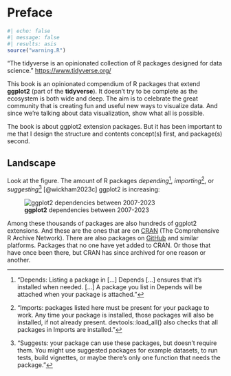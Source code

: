 # Preface {.unnumbered}

```r
#| echo: false
#| message: false
#| results: asis
source("warning.R")
```

"The tidyverse is an opinionated collection of R packages designed for data science." <https://www.tidyverse.org/>

This book is an opinionated compendium of R packages that extend **ggplot2** (part of the **tidyverse**). It doesn’t try to be complete as the ecosystem is both wide and deep. The aim is to celebrate the great community that is creating fun and useful new ways to visualize data. And since we’re talking about data visualization, show what all is possible.

The book is about ggplot2 extension packages. But it has been important to me that I design the structure and contents concept(s) first, and package(s) second.

## Landscape {#sec-landscape}

Look at the figure. The amount of R packages *depending*[^preface-1], *importing*[^preface-2], or *suggesting*[^preface-3] [@wickham2023c] ggplot2 is increasing:

[^preface-1]: "Depends: Listing a package in \[...\] Depends \[...\] ensures that it’s installed when needed. \[...\] A package you list in Depends will be attached when your package is attached."

[^preface-2]: "Imports: packages listed here must be present for your package to work. Any time your package is installed, those packages will also be installed, if not already present. devtools::load_all() also checks that all packages in Imports are installed."

[^preface-3]: "Suggests: your package can use these packages, but doesn’t require them. You might use suggested packages for example datasets, to run tests, build vignettes, or maybe there’s only one function that needs the package."

![**ggplot2** dependencies between 2007-2023](img/ggplot2_dependencies_2024-12-31.png){.lightbox}

Among these thousands of packages are also hundreds of ggplot2 extensions. And these are the ones that are on [CRAN](https://cran.r-project.org/) (The Comprehensive R Archive Network). There are also packages on [GitHub](https://github.com/) and similar platforms. Packages that no one have yet added to CRAN. Or those that have once been there, but CRAN has since archived for one reason or another.
